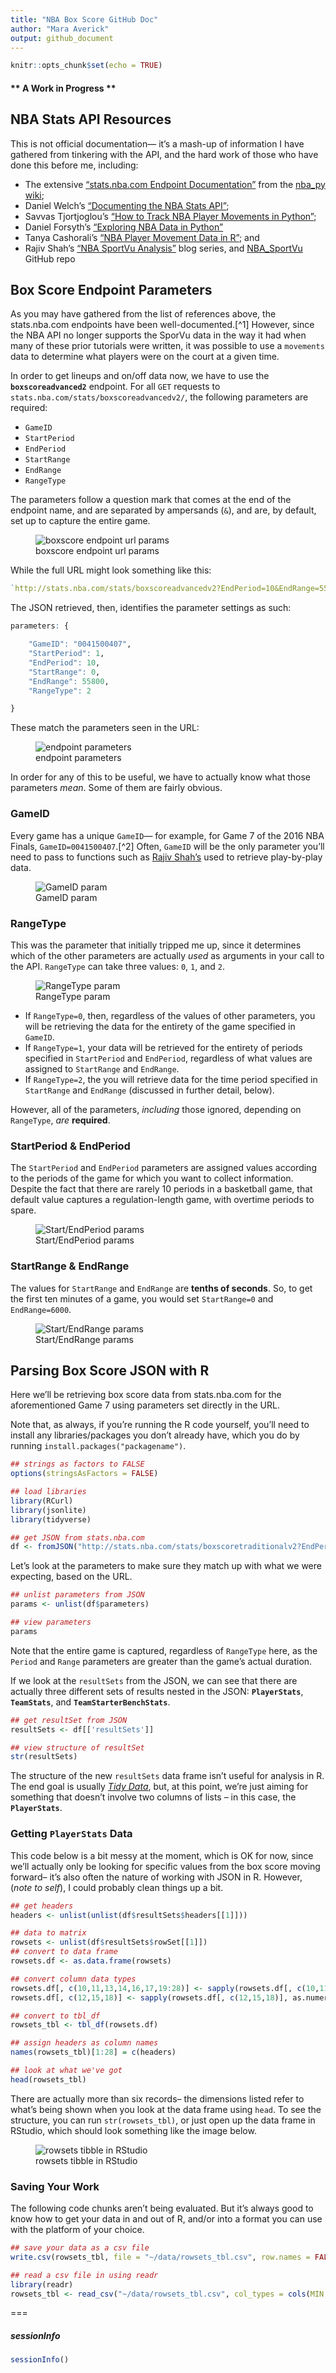 ```yaml
---
title: "NBA Box Score GitHub Doc"
author: "Mara Averick"
output: github_document
---
```


```r
knitr::opts_chunk$set(echo = TRUE)
```

#### ** **A Work in Progress** **

## NBA Stats API Resources

This is not official documentation— it's a mash-up of information I have gathered from tinkering with the API, and the hard work of those who have done this before me, including:

* The extensive [“stats.nba.com Endpoint Documentation”](https://github.com/seemethere/nba_py/wiki/stats.nba.com-Endpoint-Documentation) from the [nba_py wiki](https://github.com/seemethere/nba_py/wiki/Completed-Work-Log);
* Daniel Welch's [“Documenting the NBA Stats API”](http://danielwelch.github.io/documenting-the-nba-stats-api.html);
* Savvas Tjortjoglou's [“How to Track NBA Player Movements in Python”](http://savvastjortjoglou.com/nba-play-by-play-movements.html);
* Daniel Forsyth's [“Exploring NBA Data in Python”](http://www.danielforsyth.me/exploring_nba_data_in_python/)
*  Tanya Cashorali's [“NBA Player Movement Data in R”](http://tcbanalytics.com/blog/nba-movement-data-R.html#.WCncXdwwd_x); and
* Rajiv Shah's [“NBA SportVu Analysis”](http://projects.rajivshah.com/blog/2016/04/02/sportvu_analysis/) blog series, and [NBA_SportVu](https://github.com/rajshah4/NBA_SportVu) GitHub repo

## Box Score Endpoint Parameters

As you may have gathered from the list of references above, the stats.nba.com endpoints have been well-documented.[^1] However, since the NBA API no longer supports the SporVu data in the way it had when many of these prior tutorials were written, it was possible to use a `movements` data to determine what players were on the court at a given time. 

In order to get lineups and on/off data now, we have to use the **`boxscoreadvanced2`** endpoint. For all `GET` requests to `stats.nba.com/stats/boxscoreadvancedv2/`, the following parameters are required:  

  * `GameID`
  * `StartPeriod`
  * `EndPeriod`
  * `StartRange`
  * `EndRange`
  * `RangeType`

The parameters follow a question mark that comes at the end of the endpoint name, and are separated by ampersands (`&`), and are, by default, set up to capture the entire game. 

![boxscore endpoint url params](nba_boxscore_github_doc_files/images/boxscorev2_url1.png)  

While the full URL might look something like this:

```r
`http://stats.nba.com/stats/boxscoreadvancedv2?EndPeriod=10&EndRange=55800&GameID=0041500407&RangeType=2&StartPeriod=1&StartRange=0`
```

The JSON retrieved, then, identifies the parameter settings as such:
```r
parameters: {

    "GameID": "0041500407",
    "StartPeriod": 1,
    "EndPeriod": 10,
    "StartRange": 0,
    "EndRange": 55800,
    "RangeType": 2

}
```

These match the parameters seen in the URL:

![endpoint parameters](nba_boxscore_github_doc_files/images/boxscorev2_params.png)

In order for any of this to be useful, we have to actually know what those parameters _mean_. Some of them are fairly obvious. 

### GameID  

Every game has a unique `GameID`— for example, for Game 7 of the 2016 NBA Finals, `GameID=0041500407`.[^2] Often, `GameID` will be the only parameter you'll need to pass to functions such as [Rajiv Shah's](https://github.com/rajshah4/NBA_SportVu) used to retrieve play-by-play data. 

![GameID param](nba_boxscore_github_doc_files/images/boxscorev2_GameID.png)

### RangeType

This was the parameter that initially tripped me up, since it determines which of the other parameters are actually _used_ as arguments in your call to the API. `RangeType` can take three values: `0`, `1`, and `2`.

![RangeType param](nba_boxscore_github_doc_files/images/boxscoreadv2_RangeType.png)

* If `RangeType=0`, then, regardless of the values of other parameters, you will be retrieving the data for the entirety of the game specified in `GameID`.  
* If `RangeType=1`, your data will be retrieved for the entirety of periods specified in `StartPeriod` and `EndPeriod`, regardless of what values are assigned to `StartRange` and `EndRange`.
* If `RangeType=2`, the you will retrieve data for the time period specified in `StartRange` and `EndRange` (discussed in further detail, below).

However, all of the parameters, _including_ those ignored, depending on `RangeType`, _are_ **required**. 


### StartPeriod & EndPeriod  

The `StartPeriod` and `EndPeriod` parameters are assigned values according to the periods of the game for which you want to collect information. Despite the fact that there are rarely 10 periods in a basketball game, that default value captures a regulation-length game, with overtime periods to spare. 

![Start/EndPeriod params](nba_boxscore_github_doc_files/images/boxscorev2_StartEndPeriod.png)

### StartRange & EndRange  

The values for `StartRange` and `EndRange` are **tenths of seconds**. So, to get the first ten minutes of a game, you would set `StartRange=0` and `EndRange=6000`. 

![Start/EndRange params](nba_boxscore_github_doc_files/images/boxscorev2_StartEndRange.png)

## Parsing Box Score JSON with R

Here we'll be retrieving box score data from stats.nba.com for the aforementioned Game 7 using parameters set directly in the URL.  

Note that, as always, if you're running the R code yourself, you'll need to install any libraries/packages you don't already have, which you do by running `install.packages("packagename")`.  

```r
## strings as factors to FALSE
options(stringsAsFactors = FALSE)

## load libraries
library(RCurl)
library(jsonlite)
library(tidyverse)

## get JSON from stats.nba.com
df <- fromJSON("http://stats.nba.com/stats/boxscoretraditionalv2?EndPeriod=10&EndRange=55800&GameID=0041500407&RangeType=2&StartPeriod=1&StartRange=0")
```

Let's look at the parameters to make sure they match up with what we were expecting, based on the URL.

```r
## unlist parameters from JSON
params <- unlist(df$parameters)

## view parameters
params
```

Note that the entire game is captured, regardless of `RangeType` here, as the `Period` and `Range` parameters are greater than the game's actual duration.


If we look at the `resultSets` from the JSON, we can see that there are actually three different sets of results nested in the JSON: **`PlayerStats`**, **`TeamStats`**, and **`TeamStarterBenchStats`**.

```r
## get resultSet from JSON
resultSets <- df[['resultSets']]

## view structure of resultSet
str(resultSets)
```

The structure of the new `resultSets` data frame isn't useful for analysis in R. The end goal is usually [*Tidy Data*](http://www.jstatsoft.org/v59/i10/paper), but, at this point, we're just aiming for something that doesn't involve two columns of lists -- in this case, the **`PlayerStats`**. 

### Getting `PlayerStats` Data

This code below is a bit messy at the moment, which is OK for now, since we'll actually only be looking for specific values from the box score moving forward-- it's also often the nature of working with JSON in R. However, (_note to self_), I could probably clean things up a bit.

```r

## get headers
headers <- unlist(unlist(df$resultSets$headers[[1]]))

## data to matrix
rowsets <- unlist(df$resultSets$rowSet[[1]])
## convert to data frame
rowsets.df <- as.data.frame(rowsets)

## convert column data types
rowsets.df[, c(10,11,13,14,16,17,19:28)] <- sapply(rowsets.df[, c(10,11,13,14,16,17,19:28)], as.integer)
rowsets.df[, c(12,15,18)] <- sapply(rowsets.df[, c(12,15,18)], as.numeric)

## convert to tbl_df
rowsets_tbl <- tbl_df(rowsets.df)

## assign headers as column names
names(rowsets_tbl)[1:28] = c(headers)

## look at what we've got
head(rowsets_tbl)

```


There are actually more than six records-- the dimensions listed refer to what's being shown when you look at the data frame using `head`. To see the structure, you can run `str(rowsets_tbl)`, or just open up the data frame in RStudio, which should look something like the image below.

![rowsets tibble in RStudio](nba_boxscore_github_doc_files/images/rowsets_tbl_in_RStudio.png)

### Saving Your Work

The following code chunks aren't being evaluated. But it's always good to know how to get your data in and out of R, and/or into a format you can use with the platform of your choice. 

```r
## save your data as a csv file
write.csv(rowsets_tbl, file = "~/data/rowsets_tbl.csv", row.names = FALSE)
```


```r
## read a csv file in using readr
library(readr)
rowsets_tbl <- read_csv("~/data/rowsets_tbl.csv", col_types = cols(MIN = col_character()))

```


===

##### sessionInfo

```r
sessionInfo()
```


